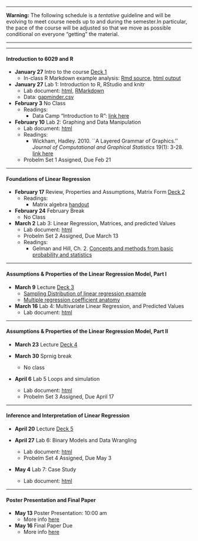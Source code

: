 ***

<i class="fa fa-warning"></i> **Warning:**  The following schedule is a *tentative* guideline and will be evolving to meet course needs up to and during the semester.In particular, the pace of the course will be adjusted so that we move as possible conditional on everyone "getting" the material.

***

***


####  **Introduction to 6029 and R**

- **January 27**  Intro to the course  [Deck 1](lectures/Lecture_01_handout.pdf)
    - In-class R Markdown example analysis: [Rmd source](docs/Challenger_Analysis.Rmd), [html output](docs/Challenger_Analysis.html)

- **January 27** Lab 1: Introduction to R, RStudio and knitr
    - Lab document: [html](Labs/lab1/lab1.html), [RMarkdown](Labs/lab1/lab1.Rmd)
    - Data: [gapminder.csv](data/gapminder.csv)
- **February 3** No Class
    -  Readings:
        - Data Camp "Introduction to R": [link here](https://www.datacamp.com/courses/free-introduction-to-r)    
- **February 10** Lab 2: Graphing and Data Manipulation
    - Lab document: [html](Labs/lab2/lab2.html)
    -  Readings:
        - Wickham, Hadley. 2010. ``A Layered Grammar of Graphics.'' *Journal of Computational and Graphical Statistics* 19(1): 3-28. [link here](http://dx.doi.org/10.1198/jcgs.2009.07098)
    - Probelm Set 1 Assigned, Due Feb 21

***


#### **Foundations of Linear Regression**

- **February 17**  Review, Properties and Assumptions, Matrix Form [Deck 2](lectures/Lecture_02_handout.pdf)
    - Readings: 
        - Matrix algebra [handout](docs/matrix.pdf)
        

- **February 24**  February Break 
    - No  Class
- **March 2**  Lab 3:  Linear Regression, Matrices, and predicted Values
    - Lab document: [html](Labs/lab3/lab3.html)
    - Probelm Set 2 Assigned, Due March 13
    - Readings: 
        - Gelman and Hill, Ch. 2. [Concepts and methods from basic
probability and statistics](docs/gelman_hill_ch2.pdf)


***

#### **Assumptions & Properties of the Linear Regression Model, Part I**



- **March 9**  Lecture  [Deck 3](lectures/Lecture_03_handout.pdf)
    - [Sampling Distribution of linear regression example]()
    - [Multiple regression coefficient anatomy]()


- **March 16** Lab 4: Multivariate Linear Regression, and Predicted Values
    - Lab document: [html](Labs/lab4/lab4.html)

***

#### **Assumptions & Properties of the Linear Regression Model, Part II**


- **March 23** Lecture  [Deck 4](lectures/Lecture_04_handout.pdf)

-  **March 30**  Sprnig break
    - No class

- **April 6**   Lab 5  Loops and simulation
    - Lab document: [html](Labs/lab5/lab5.html)
    - Probelm Set 3 Assigned, Due April 17

***

#### **Inference and Interpretation of Linear Regression**

- **April 20** Lecture  [Deck 5](lectures/Lecture_05_handout.pdf)

- **April 27** Lab 6: Binary Models and Data Wrangling
    - Lab document: [html](Labs/lab6/BinaryModelsAndDataWrangling.R)
    - Probelm Set 4 Assigned, Due May 3

- **May 4** Lab 7: Case Study
    - Lab document: [html](Labs/lab6/BinaryModelsAndDataWrangling.R)


***


#### **Poster Presentation and Final Paper**

- **May 13** Poster Presentation: 10:00 am
    - More info [here](posters.html)
- **May 16** Final Paper Due
    - More info [here](final_paper.html)

<!--


## Topic 2: Assumptions & Properties of the Linear Regression Model, Part I

### Monday, February 12

- [Deck 2](lectures/Lecture_02_handout.pdf)
- Readings: 
    - Matrix algebra readings. Read **any** of the following
        - Moore, Will H., and David A. Siegel. 2013. *A Mathematics Course for Political and Social Research*. 1st edition. Princeton, NJ: Princeton University Press, Chapter 12 (on Canvas).
        - Kevin Quinn's matrix algebra [handout](docs/matrix.pdf)
        - [CSSS Math Camp Lectures](http://www.csss.washington.edu/MathCamp/Lectures/) Section 4
	- Fox, Ch. 5, 9.1--9.2

### Monday, February 19

- No Class February Break


- Readings:

    - Hadley Wickham, [Introduction to dplyr](https://cran.rstudio.com/web/packages/dplyr/vignettes/introduction.html)

## Topic 3: Assumptions & Properties of the Linear Regression Model, Part II



- [Deck 3](lectures/Lecture_03_handout.pdf)
- [Sampling Distribution of linear regression example](https://raw.githubusercontent.com/POLS503/pols_503_sp15/master/lectures/Sampling_Distribution_Linear_Regression.Rmd)
- [Multiple regression coefficient anatomy](https://github.com/POLS503/pols_503_sp15/blob/master/lectures/multiple_regression_anatomy.R)
- Readings:

    - Fox, Ch. 6, 9.3
	
[Problem Set 1](hw/hw1.html) Due

- Lab document: [.Rmd](labs/lab3.Rmd), [html](labs/lab3.html)
- Readings

    - Wickham, Hadley. 2014. ``Tidy Data.'' *Journal of Statistical Software* 59(10). <http://www.jstatsoft.org/v59/i10/>.
    - Hadley Wickham, [tidyr vignette](https://cran.rstudio.com/web/packages/tidyr/vignettes/tidy-data.html)

## Topic 4: Statistical Inference / Interpretation of the Linear Model



- [Deck 4](lectures/Lecture_04_handout.pdf)
- Using R with the Duncan occupational prestige data [.Rmd](docs/Duncan_regression_example.Rmd), [.html](docs/Duncan_regression_example.html)
- Readings:

    - Fox, Ch. 6, 9.3



- Lab document: [.Rmd](labs/lab4.Rmd), [html](labs/lab4.html)
- Data: [ross_2012.csv](data/ross_2012.csv)
- Readings

    - **stargazer** [vignette](https://cran.r-project.org/web/packages/stargazer/vignettes/stargazer.pdf)
	- **broom** [vignette](https://cran.r-project.org/web/packages/broom/vignettes/broom.html)

## Topic 5: Model Fitting and Data Transformation



[Problem Set 2](hw/hw2.html) Due

- More on p-values and significance testing

    - Nuzzo, Regina. 2014. ``Scientific Method: Statistical Errors.'' *Nature* 506(7487): 150–52. <http://www.nature.com/doifinder/10.1038/506150a>

- Omitted Variable Bias

    - [Omitted Variable Bias handout](handout/OVB_Measurement_Error.pdf)
    - Fox, Ch. 6.3
    - Agrist and Pischke, Ch. 3.2.2


- Heteroskedasticity and misspecification

    - [OLS Residuals deck](lectures/Lecture_OLS_Residuals_presentation.pdf)
    - Fox, Ch 12.1--12.3
    - Angrist and Pischke, Ch. 8
	- King, Gary, and Margaret E. Roberts. 2015. ``How Robust Standard Errors Expose Methodological Problems They Do Not Fix, and What to Do About It.'' Political Analysis 23(2): 159–79. <http://pan.oxfordjournals.org/content/23/2/159>

- Mispecification, Transforming Covariates

    - See Christopher Adolph's slides from 503 last year <http://faculty.washington.edu/cadolph/503/topic5.pw.pdf>
    - Fox, Ch. 4, Ch 17.1--17.3
	- Gelman and Hill, Ch. 4.1--4.3, 4.5-4.6
	- Brambor, Thomas, William Roberts Clark, and Matt Golder. 2006. “Understanding Interaction Models: Improving Empirical Analyses.” Political Analysis 14(1): 63–82. <http://pan.oxfordjournals.org/content/14/1/63>
	


- Lab document: [.Rmd](labs/lab5.Rmd), [html](labs/lab5.html)

## Topic 6: Measurement Error, Transformations



We covered substantive vs. statistical influence; transformations; and measurement error.
You will need to cover collinearity, unusual and influential data, and robust regression on your own.

- The perils of stargazing:
    - Christopher Adolph, "Inference and Interpretation of Linear Regression", POLS 503, Spring 2014. <http://faculty.washington.edu/cadolph/503/topic4.pw.pdf#page=77>, pg. 77--.

- Transformations of Variables

    - Lecture deck: [.pdf](lectures/Lecture_Transformation_handout.pdf)

- Measurement error

    - Lecture deck: [.pdf](lectures/Lecture_Measurement_Error_handout.pdf)
    - Fox. Ch. 6.4
	
- Collinearity

    - Fox Ch 13 (13.1, skim the rest)




Lab notes: [.html](http://UW-POLS503.github.io/pols_503_sp15/labs/lab6.html), [.Rmd](http://pols503.github.io/pols_503_sp15/labs/lab6.Rmd)

## Topic 7: Interpretation, Model Selection



[Problem Set 3](hw/hw3.html) Due

- [Deck on Model Specification and Fit](lectures/Lecture_Model_Specification_handout.pdf)
- Life Expectancy Example: [.html](docs/Life_Expectancy_Example.html), [.Rmd](docs/Life_Expectancy_Example.Rmd)
- Interpretation of regression

    - King, Gary, Michael Tomz, and Jason Wittenberg. 2000. ``Making the Most of Statistical Analyses: Improving Interpretation and Presentation." *American Journal of Political Science* 44(2): 347–61. <http://www.jstor.org/stable/2669316>.

- Bootstrapping

    - Fox, Ch 21

- Model Selection and Cross-Validation

    - Fox, Ch 22



Lab notes: [.html](labs/lab7.html), [.Rmd](labs/lab7.Rmd)

## Topic 8: Causal Inference I



- Unusual and Influential Data and Robust Regression

    - Worked Example [Rmd](docs/Outliers_Robust_Regression.Rmd), [html](docs/Outliers_Robust_Regression.html)
    - Christopher Adolph, "Outliers and Robust Regression Techniques", POLS 503, Spring 2014. <http://faculty.washington.edu/cadolph/503/topic6.pw.pdf>
	- Readings
	
        - Fox, Ch 11, 19

- Missing Data

    - Slides on Missing Data [pdf](lectures/Lecture_Missing_Data_handout.pdf)
	- Worked Example [Rmd](docs/Imputing_Missing_Data.Rmd), [html](docs/Imputing_Missing_Data.html)
	- Readings:
	
        - King, Gary, James Honaker, Anne Joseph, and Kenneth Scheve. 2001. "Analyzing Incomplete Political Science Data: An Alternative Algorithm for Multiple Imputation." American Political Science Review 95: 49–69. Copy at http://j.mp/1zTTZUT

- Miscellaneous Thoughts on the state of quantitative analysis in political science. *We did not talk about this, but these are good readings*

    - Schrodt, Philip A. 2014. ``Seven Deadly Sins of Contemporary Quantitative Political Analysis.'' *Journal of Peace Research* 51(2): 287–300. <http://jpr.sagepub.com/content/51/2/287>
	- Achen, Christopher H. 2002. ``Toward a New Political Methodology: Microfoundations and ART.'' *Annual Review of Political Science* 5(1): 423–50. <http://dx.doi.org/10.1146/annurev.polisci.5.112801.080943>. Read the part on a "Rule of Three"; skim other parts.
	- Achen, Christopher H. 2005. ``Let’s Put Garbage-Can Regressions and Garbage-Can Probits Where They Belong.'' *Conflict Management and Peace Science* 22(4): 327–39. <http://cmp.sagepub.com/content/22/4/327> *skim*


### Monday, May 22

Lab document: [html](labs/lab8.html), [Rmd](labs/lab8.Rmd)

## Topic 9: Causal Inference II

### Monday, May 26

**Problem Set 4 Due**

- Limited Dependent Variables

    - Slides on the Linear Probability Model and Logit [pdf](lectures/Lecture_Binary_Dependent_Variables_handout.pdf)

- Potential outcomes framework, regression, matching

    - Slides on Casual Inference [pdf](lectures/Lecture_Causal_Inference_handout.pdf)
    - Readings

		- Gelman and Hill, Ch 9--10. 
		- Angrist and Pischke, Ch 1--3.
		- Angrist, Joshua D., and Jorn-Steffen Pischke. 2010. ``The Credibility Revolution in Empirical Economics: How Better Research Design Is Taking the Con out of Econometrics.'' *Journal of Economic Perspectives* 24(2): 3–30. <http://www.aeaweb.org/articles.php?doi=10.1257/jep.24.2.3> *For background reading*


### Monday, May 29

Lab document: [Rmd](labs/lab9.Rmd), [html](labs/lab9.html)

## Topic 10: Panel Data 

### Monday, June 2

- Slides on Panel data: [pdf](lectures/Lecture_Panel_Data_handout.pdf)
- Example with R code: [html](docs/panel.html), [Rmd](docs/panel.Rmd)
- Readings

    - Angrist and Pischke, Ch. 5, 8.2
    - Peter Kennedy, *A Guide to Econometrics*, 6th edition, Chapter 18, "Panel Data". On Canvas.
	- Wooldridge, *Econometric Analysis of Cross Section and Panel Data*, Chapter 10, "Basic Linear Unobserved Effects Panel Data Models". On Canvas.
	- Beck, N., & Katz, J. N. (2011). Modeling Dynamics in Time-Series–Cross-Section Political Economy Data. *Annual Review of Political Science*, 14(1), 331–352. <http://doi.org/10.1146/annurev-polisci-071510-103222>


### Monday, June 5

Open office hours to answer questions about your papers


* * * 

Syllabus derived from Christopher Adolph. (Spring 2014). *POLS/CSSS 503: Advanced Quantitative Political Methodology* [Syllabus]. University of Washington. http://faculty.washington.edu/cadolph/503/503.pdf [CC-BY-SA](https://creativecommons.org/licenses/by-sa/2.0/).

<!--  LocalWords:  UTC td href TAs García SAV gelman angrist UW eBook
 -->
<!--  LocalWords:  zuur Brambor TBD CSSS img src 221B Tu faq html
 -->
<!--  LocalWords:  wickham brambor
 -->
